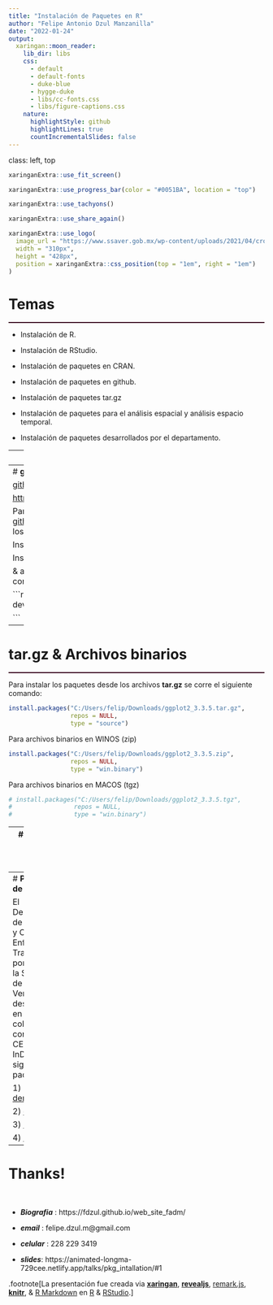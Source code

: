 ```yaml
---
title: "Instalación de Paquetes en R"
author: "Felipe Antonio Dzul Manzanilla"
date: "2022-01-24"
output:
  xaringan::moon_reader:
    lib_dir: libs
    css: 
      - default
      - default-fonts
      - duke-blue
      - hygge-duke
      - libs/cc-fonts.css
      - libs/figure-captions.css
    nature:
      highlightStyle: github
      highlightLines: true
      countIncrementalSlides: false
---
```


class: left, top

```r
xaringanExtra::use_fit_screen()
```

```r
xaringanExtra::use_progress_bar(color = "#0051BA", location = "top")
```

```r
xaringanExtra::use_tachyons()
```

```r
xaringanExtra::use_share_again()
```

```r
xaringanExtra::use_logo(
  image_url = "https://www.ssaver.gob.mx/wp-content/uploads/2021/04/cropped-logoencabezado6abr2.jpg",
  width = "310px",
  height = "428px",
  position = xaringanExtra::css_position(top = "1em", right = "1em")
)
```


# **Temas**
<hr style="height:2px;border-width:0;color:#330019;background-color:#330019">

- Instalación de R.
&nbsp;

- Instalación de RStudio.
&nbsp;

- Instalación de paquetes en CRAN.
&nbsp;

- Instalación de paquetes en github.
&nbsp;

- Instalación de paquetes tar.gz
&nbsp;

- Instalación de paquetes para el análisis espacial y análisis espacio temporal.
&nbsp;

- Instalación de paquetes desarrollados por el departamento.

---
# **CRAN**
<hr style="height:2px;border-width:0;color:#330019;background-color:#330019">


[CRAN The Comprehensive R Archive Network](https://cran.r-project.org/)

[https://cran.r-project.org/](https://cran.r-project.org/)


En la consola de R o RStudio se corre el siguiente comando para
para instalar el paquete:

Para un paquete.
```r
#install.packages("ggplot2")
```

Para varios paquetes.
```r
#install.packages(c("ggplot2", "sf", "tmap"))
#library(ggplot2)
```

Con el siguiente comando se puede verificar que se instalo correctamente.

```r
library(ggplot2)
```



---
# **github**
<hr style="height:2px;border-width:0;color:#330019;background-color:#330019">


[github](https://github.com/)

[https://github.com/](https://github.com/)


Para instalar paquetes alojados en [github](https://github.com/) primero se debe instalar uno de los siguientes paquetes:

Instalación de devtools
```r
#install.packages("devtools")
```

Instalación de remotes
```r
#install.packages("remotes")
```

& a continuacion correr el siguiente comando.

```r
devtools::install_github("fdzul/dendata")

```


---
# **tar.gz** & **Archivos binarios**
<hr style="height:2px;border-width:0;color:#330019;background-color:#330019">


Para instalar los paquetes desde los archivos **tar.gz** se corre el siguiente comando:

```r
install.packages("C:/Users/felip/Downloads/ggplot2_3.3.5.tar.gz",
                 repos = NULL, 
                 type = "source")
```

Para archivos binarios en WINOS (zip)

```r
install.packages("C:/Users/felip/Downloads/ggplot2_3.3.5.zip", 
                 repos = NULL, 
                 type = "win.binary")
```

Para archivos binarios en MACOS (tgz)

```r
# install.packages("C:/Users/felip/Downloads/ggplot2_3.3.5.tgz", 
#                 repos = NULL, 
#                 type = "win.binary")
```


---
# **Paquetes para el análisis espacial**
<hr style="height:2px;border-width:0;color:#330019;background-color:#330019">

Primero se debe entrar a la página de [CRAN task view](https://cran.r-project.org/web/views/)


Instalación de ctv (CRAN task View)
```r
#install.packages("ctv")
```

Instalar todos los paquetes para el análisis espacial
```r
# ctv::install.views("Spatial")
```

Instalar todos los paquetes para el análisis espacio-temporal
```r
# ctv::install.views("SpatioTemporal")
```


---
# **Paquetes de Vectores**
<hr style="height:2px;border-width:0;color:#330019;background-color:#330019">

El Departamento de Prevención y Control de Enfermedades Transmitidas por Vector de la Secretaría de Salud de Veracruz ha desarrollado en colaboración con el CENAPRECE e InDRE, los siguientes paquetes:

   1) [denhotspots](https://fdzul.github.io/denhotspots/)
   
   2) [deneggs](https://fdzul.github.io/deneggs/)
   
   3) [boldenr](https://fdzul.github.io/boldenr/)
   
   4) [rgeomex](https://fdzul.github.io/rgeomex/)


---

# Thanks!

&nbsp;

- ***Biografia*** : https://fdzul.github.io/web_site_fadm/

- ***email***       :     felipe.dzul.m@gmail.com

- ***celular***     :     228 229 3419

- ***slides***:     https://animated-longma-729cee.netlify.app/talks/pkg_intallation/#1




.footnote[La presentación fue creada via [**xaringan**](https://github.com/yihui/xaringan),
[**revealjs**](https://revealjs.com/),
[remark.js](https://remarkjs.com), [**knitr**](http://yihui.name/knitr),
& [R Markdown](https://rmarkdown.rstudio.com) en [R]() & [RStudio](2.R_Scripts/libs/rstudio_leaflet/rstudio_leaflet.css).]

